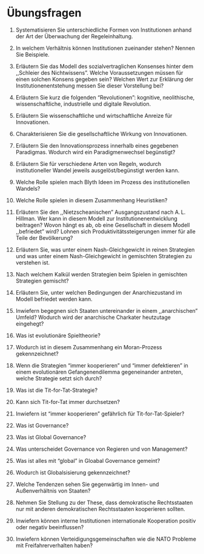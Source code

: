 # Übungsfragen {.unnumbered}

1.  Systematisieren Sie unterschiedliche Formen von Institutionen anhand
    der Art der Überwachung der Regeleinhaltung.

1.  In welchem Verhältnis können Institutionen zueinander stehen? Nennen
    Sie Beispiele.


1. Erläutern Sie das Modell des sozialvertraglichen Konsenses hinter
    dem ,,Schleier des Nichtwissens". Welche Voraussetzungen müssen für
    einen solchen Konsens gegeben sein? Welchen Wert zur Erklärung der
    Institutionenentstehung messen Sie dieser Vorstellung bei?

1. Erläutern Sie kurz die folgenden "Revolutionen": kognitive, neolithische, wissenschaftliche, industrielle und digitale Revolution.

1. Erläutern Sie wissenschaftliche und wirtschaftliche Anreize für Innovationen. 

1. Charakterisieren Sie die gesellschaftliche Wirkung von Innovationen.

1. Erläutern Sie den Innovationsprozess innerhalb eines gegebenen Paradigmas. Wodurch wird ein Paradigmenwechsel begünstigt?

1. Erläutern Sie für verschiedene Arten von Regeln, wodurch institutioneller Wandel jeweils ausgelöst/begünstigt werden kann.

1. Welche Rolle spielen mach Blyth Ideen im Prozess des institutionellen Wandels?

1. Welche Rolle spielen in diesem Zusammenhang Heuristiken?


1. Erläutern Sie den ,,Nietzscheanischen" Ausgangszustand nach
    A. L. Hillman. Wer kann in diesem Modell zur
    Institutionenentwicklung beitragen? Wovon hängt es ab, ob eine
    Gesellschaft in diesem Modell ,,befriedet" wird? Lohnen sich
    Produktivitätssteigerungen immer für alle Teile der Bevölkerung?

1. Erläutern Sie, was unter einem Nash-Gleichgewicht in reinen
    Strategien und was unter einem Nash-Gleichgewicht in gemischten
    Strategien zu verstehen ist.

1. Nach welchem Kalkül werden Strategien beim Spielen in gemischten
    Strategien gemischt?

1. Erläutern Sie, unter welchen Bedingungen der Anarchiezustand im Modell befriedet werden kann.


1. Inwiefern begegnen sich Staaten untereinander in einem
    ,,anarchischen" Umfeld? Wodurch wird der anarchische Charkater
    heutzutage eingehegt?


1. Was ist evolutionäre Spieltheorie?

1. Wodurch ist in diesem Zusammenhang ein Moran-Prozess gekennzeichnet?

1. Wenn die Strategien "immer kooperieren" und "immer defektieren" in einem evolutionären Gefangenendilemma gegeneinander antreten, welche Strategie setzt sich durch?

1. Was ist die Tit-for-Tat-Strategie?

1. Kann sich Tit-for-Tat immer durchsetzen?

1. Inwiefern ist "immer kooperieren" gefährlich für Tit-for-Tat-Spieler?

1. Was ist Governance?

1. Was ist Global Governance?

1. Was unterscheidet Governance von Regieren und von Management?

1. Was ist alles mit "global" in Gloabal Governance gemeint?

1. Wodurch ist Globalsisierung gekennzeichnet?

1. Welche Tendenzen sehen Sie gegenwärtig im Innen- und Außenverhältnis von Staaten?

1. Nehmen Sie Stellung zu der These, dass demokratische Rechtsstaaten
    nur mit anderen demokratischen Rechtsstaaten kooperieren sollten.

1. Inwiefern können interne Institutionen internationale Kooperation
    positiv oder negativ beeinflussen?

1. Inwiefern können Verteidigungsgemeinschaften wie die NATO Probleme
    mit Freifahrerverhalten haben?
